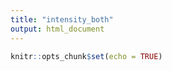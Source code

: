 ---
title: "intensity_both"
output: html_document
---

```{r setup, include=FALSE}
knitr::opts_chunk$set(echo = TRUE)
```

